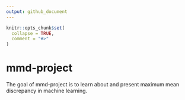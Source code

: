 ```yaml
---
output: github_document
---
```


<!-- README.md is generated from README.Rmd. Please edit that file -->

```r
knitr::opts_chunk$set(
  collapse = TRUE,
  comment = "#>"
)
```

# mmd-project

<!-- badges: start -->
<!-- badges: end -->

The goal of mmd-project is to learn about and present maximum mean discrepancy in machine learning.


